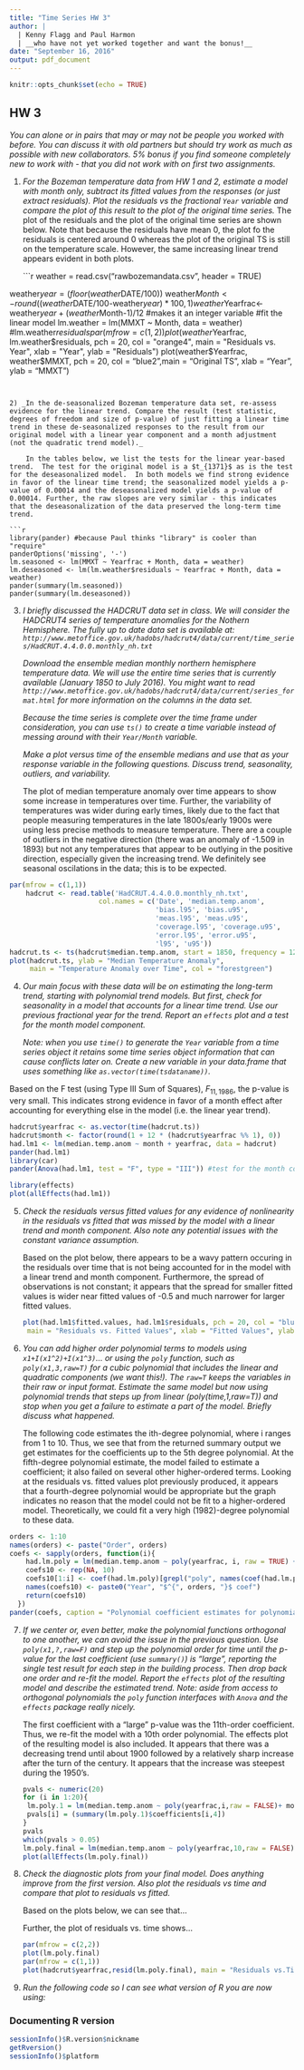 ```yaml
---
title: "Time Series HW 3"
author: |
  | Kenny Flagg and Paul Harmon
  | __who have not yet worked together and want the bonus!__
date: "September 16, 2016"
output: pdf_document
---
```


```r
knitr::opts_chunk$set(echo = TRUE)
```

## HW 3

_You can alone or in pairs that may or may not be people you worked with before. You can discuss it with old partners but should try work as much as possible with new collaborators. 5% bonus if you find someone completely new to work with - that you did not work with on first two assignments._

1) _For the Bozeman temperature data from HW 1 and 2, estimate a model with month only, subtract its fitted values from the responses (or just extract residuals). Plot the residuals vs the fractional `Year` variable and compare the plot of this result to the plot of the original time series._
The plot of the residuals and the plot of the original time series are shown below. Note that because the residuals have mean 0, the plot fo the residuals is centered around 0 whereas the plot of the original TS is still on the temperature scale. However, the same increasing linear trend appears evident in both plots. 

    ```r
weather = read.csv("rawbozemandata.csv", header = TRUE)

weather$year = (floor(weather$DATE/100))
weather$Month<-round((weather$DATE/100-weather$year)*100,1)
weather$Yearfrac<-weather$year+(weather$Month-1)/12 #makes it an integer variable
#fit the linear model
lm.weather = lm(MMXT ~ Month, data = weather)
#lm.weather$residuals
par(mfrow = c(1,2))
plot(weather$Yearfrac, lm.weather$residuals, pch = 20, col = "orange4",
     main = "Residuals vs. Year", xlab = "Year", ylab = "Residuals")
plot(weather$Yearfrac, weather$MMXT, pch = 20, col = "blue2",main = "Original TS",
     xlab = "Year", ylab = "MMXT")
```


2) _In the de-seasonalized Bozeman temperature data set, re-assess evidence for the linear trend. Compare the result (test statistic, degrees of freedom and size of p-value) of just fitting a linear time trend in these de-seasonalized responses to the result from our original model with a linear year component and a month adjustment (not the quadratic trend model)._

    In the tables below, we list the tests for the linear year-based trend.  The test for the original model is a $t_{1371}$ as is the test for the deseasonalized model.  In both models we find strong evidence in favor of the linear time trend; the seasonalized model yields a p-value of 0.00014 and the deseasonalized model yields a p-value of 0.00014. Further, the raw slopes are very similar - this indicates that the deseasonalization of the data preserved the long-term time trend. 

```r
library(pander) #because Paul thinks "library" is cooler than "require"
panderOptions('missing', '-') 
lm.seasoned <- lm(MMXT ~ Yearfrac + Month, data = weather)
lm.deseasoned <- lm(lm.weather$residuals ~ Yearfrac + Month, data = weather)
pander(summary(lm.seasoned))
pander(summary(lm.deseasoned))
```

     
3) _I briefly discussed the HADCRUT data set in class. We will consider the HADCRUT4 series of temperature anomalies for the Nothern Hemisphere. The fully up to date data set is available at: `http://www.metoffice.gov.uk/hadobs/hadcrut4/data/current/time_series/HadCRUT.4.4.0.0.monthly_nh.txt`_

    _Download the ensemble median monthly northern hemisphere temperature data. We will use the entire time series that is currently available (January 1850 to July 2016). You might want to read `http://www.metoffice.gov.uk/hadobs/hadcrut4/data/current/series_format.html` for more information on the columns in the data set._

     _Because the time series is complete over the time frame under consideration, you can use `ts()` to create a time variable instead of messing around with their `Year/Month` variable._

    _Make a plot versus time of the ensemble medians and use that as your response variable in the following questions. Discuss trend, seasonality, outliers, and variability._

    The plot of median temperature anomaly over time appears to show some increase in temperatures over time. Further, the variability of temperatures was wider during early times, likely due to the fact that people measuring temperatures in the late 1800s/early 1900s were using less precise methods to measure temperature. There are a couple of outliers in the negative direction (there was an anomaly of -1.509 in 1893) but not any temperatures that appear to be outlying in the positive direction, especially given the increasing trend. We definitely see seasonal oscilations in the data; this is to be expected. 

```r
par(mfrow = c(1,1))
    hadcrut <- read.table('HadCRUT.4.4.0.0.monthly_nh.txt',
                      col.names = c('Date', 'median.temp.anom',
                                    'bias.l95', 'bias.u95',
                                    'meas.l95', 'meas.u95',
                                    'coverage.l95', 'coverage.u95',
                                    'error.l95', 'error.u95',
                                    'l95', 'u95'))
hadcrut.ts <- ts(hadcrut$median.temp.anom, start = 1850, frequency = 12)
plot(hadcrut.ts, ylab = "Median Temperature Anomaly",
     main = "Temperature Anomaly over Time", col = "forestgreen")
```

4) _Our main focus with these data will be on estimating the long-term trend, starting with polynomial trend models. But first, check for seasonality in a model that accounts for a linear time trend. Use our previous fractional year for the trend. Report an `effects` plot and a test for the month model component._

    _Note: when you use `time()` to generate the `Year` variable from a time series object it retains some time series object information that can cause conflicts later on. Create a new variable in your data.frame that uses something like `as.vector(time(tsdataname))`._

  Based on the F test (using Type III Sum of Squares), $F_{11, 1986}$, the p-value is very small. This indicates strong evidence in favor of a month effect after accounting for everything else in the model (i.e. the linear year trend). 

```r
hadcrut$yearfrac <- as.vector(time(hadcrut.ts))
hadcrut$month <- factor(round(1 + 12 * (hadcrut$yearfrac %% 1), 0))
had.lm1 <- lm(median.temp.anom ~ month + yearfrac, data = hadcrut)
pander(had.lm1)
library(car)
pander(Anova(had.lm1, test = "F", type = "III")) #test for the month component

library(effects)
plot(allEffects(had.lm1))
```

5) _Check the residuals versus fitted values for any evidence of nonlinearity in the residuals vs fitted that was missed by the model with a linear trend and month component. Also note any potential issues with the constant variance assumption._

    Based on the plot below, there appears to be a wavy pattern occuring in the residuals over time that is not being accounted for in the model with a linear trend and month component.  Furthermore, the spread of observations is not constant; it appears that the spread for smaller fitted values is wider near fitted values of -0.5 and much narrower for larger fitted values. 
    
    ```r
plot(had.lm1$fitted.values, had.lm1$residuals, pch = 20, col = "blue2",
     main = "Residuals vs. Fitted Values", xlab = "Fitted Values", ylab = "Residuals")
```

6) _You can add higher order polynomial terms to models using `x1+I(x1^2)+I(x1^3)`... or using the `poly` function, such as `poly(x1,3,raw=T)` for a cubic polynomial that includes the linear and quadratic components (we want this!). The `raw=T` keeps the variables in their raw or input format. Estimate the same model but now using polynomial trends that steps up from linear (poly(time,1,raw=T)) and stop when you get a failure to estimate a part of the model. Briefly discuss what happened._

    The following code estimates the ith-degree polynomial, where i ranges from 1 to 10. Thus, we see that from the returned summary output we get estimates for the coefficients up to the 5th degree polynomial. At the fifth-degree polynomial estimate, the model failed to estimate a coefficient; it also failed on several other higher-ordered terms. Looking at the residuals vs. fitted values plot previously produced, it appears that a fourth-degree polynomial would be appropriate but the graph indicates no reason that the model could not be fit to a higher-ordered model. Theoretically, we could fit a very high (1982)-degree polynomial to these data. 

```r
orders <- 1:10
names(orders) <- paste("Order", orders)
coefs <- sapply(orders, function(i){
    had.lm.poly = lm(median.temp.anom ~ poly(yearfrac, i, raw = TRUE) + month, data = hadcrut)
    coefs10 <- rep(NA, 10)
    coefs10[1:i] <- coef(had.lm.poly)[grepl("poly", names(coef(had.lm.poly)))]
    names(coefs10) <- paste0("Year", "$^{", orders, "}$ coef")
    return(coefs10)
  })
pander(coefs, caption = "Polynomial coefficient estimates for polynomial models of orders 1 to 10.")
```


7) _If we center or, even better, make the polynomial functions orthogonal to one another, we can avoid the issue in the previous question. Use `poly(x1,?,raw=F)` and step up the polynomial order for time until the p-value for the last coefficient (use `summary()`) is "large", reporting the single test result for each step in the building process. Then drop back one order and re-fit the model. Report the `effects` plot of the resulting model and describe the estimated trend. Note: aside from access to orthogonal polynomials the `poly` function interfaces with `Anova` and the `effects` package really nicely._

    The first coefficient with a "large" p-value was the 11th-order coefficient. Thus, we re-fit the model with a 10th order polynomial. The effects plot of the resulting model is also included. It appears that there was a decreasing trend until about 1900 followed by a relatively sharp increase after the turn of the century. It appears that the increase was steepest during the 1950's. 

    ```r
pvals <- numeric(20)
for (i in 1:20){
  lm.poly.1 = lm(median.temp.anom ~ poly(yearfrac,i,raw = FALSE)+ month, data = hadcrut) 
  pvals[i] = (summary(lm.poly.1)$coefficients[i,4])
}
pvals
which(pvals > 0.05)
lm.poly.final = lm(median.temp.anom ~ poly(yearfrac,10,raw = FALSE) + month , data = hadcrut)
plot(allEffects(lm.poly.final))
```

8) _Check the diagnostic plots from your final model. Does anything improve from the first version. Also plot the residuals vs time and compare that plot to residuals vs fitted._

    Based on the plots below, we can see that...

    Further, the plot of residuals vs. time shows...

    ```r
par(mfrow = c(2,2))
plot(lm.poly.final)
par(mfrow = c(1,1))
plot(hadcrut$yearfrac,resid(lm.poly.final), main = "Residuals vs.Time",xlab = "Time", ylab = "Residuals", pch = 20)
```


9) _Run the following code so I can see what version of R you are now using:_

### Documenting R version 

```r
sessionInfo()$R.version$nickname
getRversion()
sessionInfo()$platform
```

